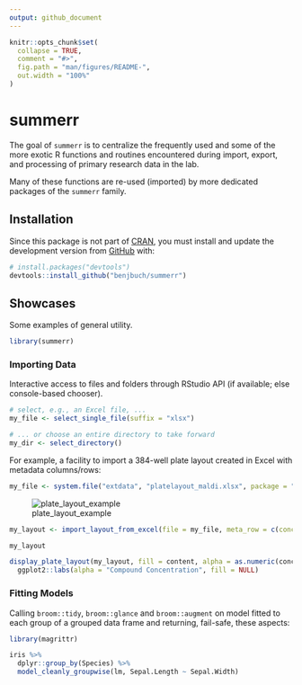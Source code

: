 ```yaml
---
output: github_document
---
```


<!-- README.md is generated from README.Rmd. Please edit that file -->

```r
knitr::opts_chunk$set(
  collapse = TRUE,
  comment = "#>",
  fig.path = "man/figures/README-",
  out.width = "100%"
)
```

# summerr

<!-- badges: start -->
<!-- badges: end -->

The goal of `summerr` is to centralize the frequently used and some of the more 
exotic R functions and routines encountered during import, export, and processing 
of primary research data in the lab.

Many of these functions are re-used (imported) by more dedicated packages of the 
`summerr` family.

## Installation

Since this package is not part of [CRAN](https://CRAN.R-project.org), you must 
install and update the development version from [GitHub](https://github.com/) 
with:

``` r
# install.packages("devtools")
devtools::install_github("benjbuch/summerr")
```
## Showcases

Some examples of general utility.

```r
library(summerr)
```

### Importing Data

Interactive access to files and folders through RStudio API (if available; else
console-based chooser).

```r
# select, e.g., an Excel file, ...
my_file <- select_single_file(suffix = "xlsx")

# ... or choose an entire directory to take forward
my_dir <- select_directory()
```

For example, a facility to import a 384-well plate layout created in Excel with 
metadata columns/rows:

```r
my_file <- system.file("extdata", "platelayout_maldi.xlsx", package = "summerrmass")
```

![plate_layout_example](man/figures/maldi_platelayout.png)

```r
my_layout <- import_layout_from_excel(file = my_file, meta_row = c(concentration = "1"))

my_layout

display_plate_layout(my_layout, fill = content, alpha = as.numeric(concentration)) + 
  ggplot2::labs(alpha = "Compound Concentration", fill = NULL)
```

### Fitting Models

Calling `broom::tidy`, `broom::glance` and `broom::augment` on model fitted to 
each group of a grouped data frame and returning, fail-safe, these aspects:

```r
library(magrittr)

iris %>% 
  dplyr::group_by(Species) %>% 
  model_cleanly_groupwise(lm, Sepal.Length ~ Sepal.Width)
```



